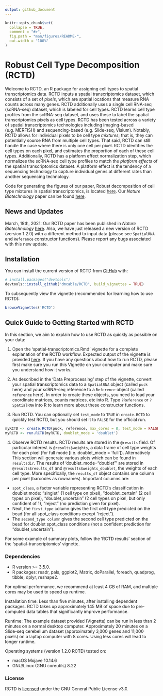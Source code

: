 ```yaml
---
output: github_document
---
```


<!-- README.md is generated from README.Rmd. Please edit that file -->

```r
knitr::opts_chunk$set(
  collapse = TRUE,
  comment = "#>",
  fig.path = "man/figures/README-",
  out.width = "100%"
)
```

# Robust Cell Type Decomposition (RCTD)

<!-- badges: start -->
<!-- badges: end -->

Welcome to RCTD, an R package for assigning cell types to spatial transcriptomics data. RCTD inputs 
a spatial transcriptomics dataset, which consists of a set of *pixels*, which are spatial locations
that measure RNA counts across many genes. RCTD additionally uses a single cell RNA-seq (scRNA-seq)
dataset, which is labeled for cell types. RCTD learns cell type profiles from the scRNA-seq dataset,
and uses these to label the spatial transcriptomics pixels as cell types. RCTD has been tested across a variety of spatial transcriptomics technologies including imaging-based (e.g. MERFISH) and sequencing-based (e.g. Slide-seq, Visium). Notably, RCTD allows for
individual pixels to be cell type *mixtures*; that is, they can potentially source RNA from 
multiple cell types. That said, RCTD can still handle the case where there is only one cell per pixel. RCTD identifies the cell types on each pixel, and estimates the proportion of each of these cell types. Additionally, RCTD has a platform effect normalization step, which
normalizes the scRNA-seq cell type profiles to match the *platform effects* of the spatial 
transcriptomics dataset. A platform effect is the tendency of a sequencing technology to capture individual genes at different rates than another sequencing technology.

Code for generating the figures of our paper, Robust decomposition of cell type mixtures in spatial transcriptomics, is located [here](https://github.com/dmcable/RCTD/tree/dev/AnalysisPaper). Our *Nature Biotechnology* paper can be found [here](https://www.nature.com/articles/s41587-021-00830-w).

## News and Updates

March, 18th, 2021: Our RCTD paper has been published in *Nature Biotechnology* [here](https://www.nature.com/articles/s41587-021-00830-w). Also, we have just released a new version of RCTD (version 1.2.0) with a different method to input data (please see `SpatialRNA` and `Reference` constructor functions). Please report any bugs associated with this new update.

## Installation

You can install the current version of RCTD from [GitHub](https://github.com/dmcable/RCTD) with:

``` r
# install.packages("devtools")
devtools::install_github("dmcable/RCTD", build_vignettes = TRUE)
```

To subsequently view the vignette (recommended for learning how to use RCTD):

``` r
browseVignettes('RCTD')
```
  
## Quick Guide to Getting Started with RCTD

In this section, we aim to explain how to use RCTD as quickly as possible on your data:

1. Open the 'spatial-transcriptomics.Rmd' vignette for a complete explanation of the RCTD workflow. Expected output of the vignette is provided [here](https://raw.githack.com/dmcable/RCTD/dev/vignettes/spatial-transcriptomics.html). If you have any questions about how to run RCTD, please first make sure you run this Vignette on your computer and make sure you understand how it works.

2. As described in the 'Data Preprocessing' step of the vignette, convert your spatial transcriptomics data to a `SpatialRNA` object (called `puck` here) and your scRNA-seq reference to a `Reference` object (called `reference` here). In order to create these objects, you need to load your coordinate matrices, counts matrices, etc into R. Type `?Reference` or `?SpatialRNA` into R to learn more about these constructor functions.

3. Run RCTD. You can optionally set `test_mode` to `TRUE` in `create.RCTD` to quickly test RCTD, but you should set it to `FALSE` for the official run.
``` r
myRCTD <- create.RCTD(puck, reference, max_cores = 8, test_mode = FALSE) # here puck is the SpatialRNA object, and reference is the Reference object.
myRCTD <- run.RCTD(myRCTD, doublet_mode = 'doublet')
```
4. Observe RCTD results. RCTD results are stored in the `@results` field. Of particular interest is `@results$weights`, a data frame of cell type weights for each pixel (for full mode [i.e. doublet_mode = 'full']). Alternatively This section will generate various plots which can be found in `resultsdir`. The results of 'doublet_mode="doublet"' are stored in `@results$results_df` and `@results$weights_doublet`, the weights of each cell type. 
More specifically, the `results_df` object contains one column per pixel (barcodes as rownames). Important columns are:

* `spot_class`, a factor variable representing RCTD's classification in doublet mode: "singlet" (1 cell type on pixel), "doublet_certain" (2 cell types on pixel), "doublet_uncertain" (2 cell types on pixel, but only confident of 1), "reject" (no prediction given for pixel). 
* Next, the `first_type` column gives the first cell type predicted on the bead (for all spot_class conditions except "reject"). 
* The `second_type column` gives the second cell type predicted on the bead for doublet spot_class conditions (not a confident prediction for "doublet_uncertain").

For some example of summary plots, follow the 'RCTD results' section of the 'spatial-transcriptomics' vignette.

### Dependencies

* R version >= 3.5.0.
* R packages: readr, pals, ggplot2, Matrix, doParallel, foreach, quadprog, tibble, dplyr, reshape2.

For optimal performance, we recommend at least 4 GB of RAM, and multiple cores may be used to speed up runtime. 

Installation time: Less than five minutes, after installing dependent packages. RCTD takes up approximately 145 MB of space due to pre-computed data tables
that significantly improve performance.

Runtime: The example dataset provided (Vignette) can be run in less than 2 minutes on a normal desktop computer. Approximately 20 minutes on a Slide-seq cerebellum dataset (approximately 3,000 genes and 11,000 pixels) on a laptop computer with 8 cores. Using less cores will lead to longer runtime.

Operating systems (version 1.2.0 RCTD) tested on:

* macOS Mojave 10.14.6
* GNU/Linux (GNU coreutils) 8.22

### License

RCTD is [licensed](https://github.com/dmcable/RCTD/blob/master/LICENSE) under the GNU General Public License v3.0.

